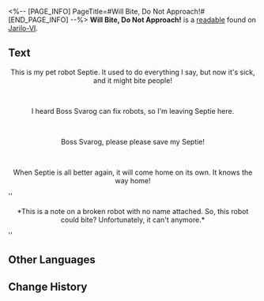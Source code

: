 <%-- [PAGE_INFO]
PageTitle=#Will Bite, Do Not Approach!#
[END_PAGE_INFO] --%>
{{Readable Infobox
|id           = 099
|partIds      = 190224
|title        = 
|image        = Item Jarilo-VI Readable.png
|world        = Jarilo-VI
|parts        = 1
|author       = <!--to be added-->
|description  = A note written in a childish hand. It is probably a summary of some robot's life.
|part1        = Will Bite, Do Not Approach!
|source1      = {{cx|Source missing}}
|characters   = 
|factions     = 
}}
'''Will Bite, Do Not Approach!''' is a [[readable]] found on [[Jarilo-VI]].
<!--
==Location==
{{Map Embed|<map name>|<marker id>}}
-->
==Text==
<div align="center">{{Size|+4|Will Bite, Do Not Approach!}}</div>

<div align="center">This is my pet robot Septie. It used to do everything I say, but now it's sick, and it might bite people!</div><br /><div align="center">I heard Boss Svarog can fix robots, so I'm leaving Septie here.</div><br /><div align="center">Boss Svarog, please please save my Septie!</div><br /><div align="center">When Septie is all better again, it will come home on its own. It knows the way home!</div>

''<div align="center">*This is a note on a broken robot with no name attached. So, this robot could bite? Unfortunately, it can't anymore.*</div>''

<!--
==Trivia==
* 
-->
==Other Languages==
{{Other Languages
|en   = Will Bite, Do Not Approach!
|zhs  = 会咬人，禁止靠近！
|zht  = 會咬人，禁止靠近！
|ja   = 噛みます！近づかないで！
|ko   = 접근 금지, 물릴 수 있음!
|es   = ¡No acercarse, muerde!
|fr   = Attention, risque de morsure&nbsp;! Ne pas approcher&nbsp;!
|ru   = Осторожно! Может укусить!
|th   = ห้ามเข้าใกล้ ระวังถูกกัด!
|vi   = Biết Cắn Người, Cấm Đến Gần!
|de   = Wird beißen, nicht näherkommen!
|id   = Bisa Gigit, Dilarang Mendekat!
|pt   = Ele Morde, Não se Aproxime!
}}

==Change History==
{{Change History|1.0}}